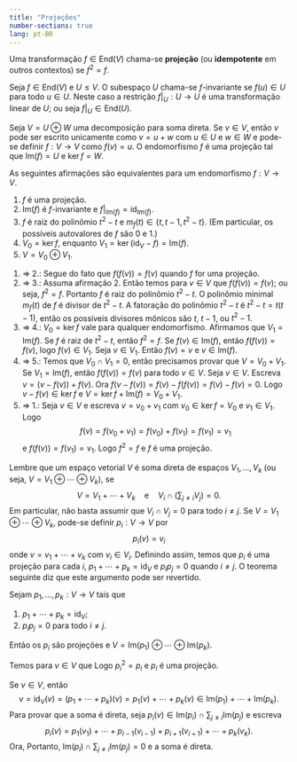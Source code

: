 ```yaml
--- 
title: "Projeções"
number-sections: true
lang: pt-BR
--- 
```


:::{#def-}
Uma transformação $f\in\mbox{End}(V)$ chama-se <b>projeção</b> (ou <b>idempotente</b> em outros contextos) se $f^2=f$.
:::


:::{#def-}
Seja $f\in\mbox{End}(V)$ e $U\leq V$. O subespaço $U$ chama-se $f$-invariante se $f(u)\in U$ para todo $u\in U$. Neste caso a restrição $f|_U:U\to U$ é uma transformação linear de $U$; ou seja $f|_U\in\mbox{End}(U)$.
:::

Seja $V=U\oplus W$ uma decomposição para soma direta. Se $v\in V$, então $v$ pode ser escrito unicamente como $v=u+w$ com $u\in U$ e $w\in W$ e pode-se definir $f:V\to V$ como $f(v)=u$. O endomorfismo $f$ é uma projeção tal que $\mbox{Im}(f)=U$ e $\ker f=W$.

:::{#lem-}
As seguintes afirmações são equivalentes para um endomorfismo $f:V\to V$.

1. $f$ é uma projeção.
2. $\mbox{Im}(f)$ é $f$-invariante e $f|_{\textrm{Im}(f)}=\mbox{id}_{\textrm{Im}(f)}$.
3. $f$ é raiz do polinômio $t^2-t$ e $m_f(t)\in\{t,t-1,t^2-t\}$. (Em particular, os possíveis autovalores de $f$ são $0$ e $1$.)
4. $V_0=\ker f$, enquanto $V_1=\ker(\mbox{id}_V-f)=\mbox{Im}(f)$.
5. $V=V_0\oplus V_1$.
:::


:::{.proof}
1. $\Rightarrow$ 2.: Segue do fato que $f(f(v))=f(v)$ quando $f$ for uma projeção. 
2. $\Rightarrow$ 3.: Assuma afirmação 2. Então temos para $v\in V$ que $f(f(v))=f(v)$; ou seja, $f^2=f$. Portanto $f$ é 
   raiz do polinômio $t^2-t$. O polinômio minimal $m_f(t)$ de $f$ é divisor de $t^2-t$. A fatoração do polinômio 
   $t^2-t$ é $t^2-t=t(t-1)$, então os possíveis divisores mônicos são $t$, $t-1$, ou $t^2-1$.  
3. $\Rightarrow$ 4.: $V_0=\ker f$ vale para qualquer endomorfismo. Afirmamos que $V_1=\mbox{Im}(f)$. Se $f$ é raiz de $t^2-t$, então $f^2=f$. Se $f(v)\in\mbox{Im}(f)$, então $f(f(v))=f(v)$, logo $f(v)\in V_1$. Seja $v\in V_1$. Então $f(v)=v$ e $v\in \mbox{Im}(f)$. 
4. $\Rightarrow$ 5.: Temos que $V_0\cap V_1=0$, então precisamos provar que $V=V_0+V_1$. Se $V_1=\mbox{Im}(f)$, então  $f(f(v))=f(v)$ para todo $v\in V$. 
   Seja $v\in V$. Escreva $v=(v-f(v))+f(v)$. Ora $f(v-f(v))=f(v)-f(f(v))=f(v)-f(v)=0$. Logo $v-f(v)\in\ker f$ e $V=\ker f+\mbox{Im}(f)=V_0+V_1$. 
5. $\Rightarrow$ 1.: Seja $v\in V$ e escreva $v=v_0+v_1$ com $v_0\in\ker f=V_0$ e $v_1\in V_1$. Logo 
   $$
   f(v)=f(v_0+v_1)=f(v_0)+f(v_1)=f(v_1)=v_1
   $$ e 
   $f(f(v))=f(v_1)=v_1$. 
   Logo $f^2=f$ e $f$ é uma projeção. 
:::


Lembre que um espaço vetorial $V$ é soma direta de espaços $V_1,\ldots,V_k$ (ou seja, $V=V_1\oplus\cdots\oplus V_k$), se 
$$
V=V_1+\cdots+V_k\quad \mbox{e} \quad V_i\cap (\sum_{j\neq i}V_j)=0.
$$ 
Em particular, não basta assumir que $V_i\cap V_j=0$ para todo $i\neq j$. 
Se $V=V_1\oplus\cdots\oplus V_k$, pode-se definir $p_i:V\to V$ por
$$
p_i(v)=v_i
$$
onde $v=v_1+\cdots+v_k$ com $v_i\in V_i$. Definindo assim, temos que $p_i$ é uma projeção para cada $i$, $p_1+\cdots+p_k=\mbox{id}_V$ e $p_ip_j=0$ quando $i\neq j$. O teorema seguinte diz que este argumento pode ser revertido.

:::{#thm-proj}
Sejam $p_1,\ldots,p_k:V\to V$ tais que

1. $p_1+\cdots+p_k=\mbox{id}_V$;
2. $p_ip_j=0$ para todo $i\neq j$.

Então os $p_i$ são projeções e $V=\mbox{Im}(p_1)\oplus\cdots\oplus\mbox{Im}(p_k)$.
:::


:::{.proof}
Temos para $v\in V$ que
\begin{align*}
p_i(v)&=p_i(\mbox{id}_V(v))=p_i((p_1+\cdots+p_k)(v))=p_i(p_1(v)+\cdots+p_k(v))\\
&=p_i(p_1(v))+\cdots+p_i(p_i(v))+\cdots+p_i(p_k(v))=p_i(p_i(v)).
\end{align*}
Logo $p_i^2=p_i$ e $p_i$ é uma projeção.

Se $v\in V$, então
$$
v=\mbox{id}_V(v)=(p_1+\cdots+p_k)(v)=p_1(v)+\cdots+p_k(v)\in \mbox{Im}(p_1)+\cdots+\mbox{Im}(p_k).
$$
Para provar que a soma é direta, seja $p_i(v)\in\mbox{Im}(p_i)\cap\sum_{j\neq i}\mbox{Im}(p_j)$ e escreva
$$
p_i(v)=p_1(v_1)+\cdots+p_{i-1}(v_{i-1})+p_{i+1}(v_{i+1})+\cdots+p_k(v_k).
$$
Ora,
\begin{align*}
p_i(v)&=p_i(p_i(v))=p_i(p_1(v_1)+\cdots+p_{i-1}(v_{i-1})+p_{i+1}(v_{i+1})+\cdots+p_k(v_k))\\&=0.
\end{align*}
Portanto, $\mbox{Im}(p_i)\cap\sum_{j\neq i}\mbox{Im}(p_j)=0$ e a soma é direta.
:::
